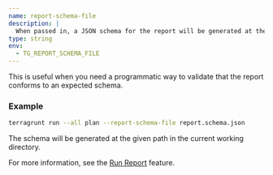 ```yaml
---
name: report-schema-file
description: |
  When passed in, a JSON schema for the report will be generated at the specified path.
type: string
env:
  - TG_REPORT_SCHEMA_FILE
---
```


This is useful when you need a programmatic way to validate that the report conforms to an expected schema.

### Example

```bash
terragrunt run --all plan --report-schema-file report.schema.json
```

The schema will be generated at the given path in the current working directory.

For more information, see the [Run Report](/docs/features/run-report) feature.
